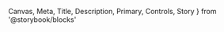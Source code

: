   Canvas,
  Meta,
  Title,
  Description,
  Primary,
  Controls,
  Story
} from '@storybook/blocks'



<Meta of={AvatarStories} />

<Title />

- [Overview](#overview)
- [Props](#props)
- [Use cases and examples](#use-cases-and-examples)
- [Do's and dont's](#dos-and-donts)

<Heading>
  ## Overview
  <Description />
</Heading>
<Primary />

## Props

<Controls />

_Note: Avatar also accepts layout props from [Flex](?path=/docs/components-layout-flex--documentation)_

## Configuration Options

### Default

<Canvas>
  <Story of={AvatarStories.Default} />
</Canvas>

### Strong

<Canvas>
  <Story of={AvatarStories.Strong} />
</Canvas>

## Use cases and examples

- The Avatar’s fill is always set to the user’s uploaded profile photo and can only be edited by the users.
- Generally, the Avatar component is accompanied by the user’s Display Name, Tier Badge, and @Handle, but in some cases it stands alone is a grouping such as on tracks tiles, notifications, and the top supporters card.
- Strong should be used when an avatar is overlapping a dark background or cover photo.
- Avatars should have consistently styling throughout.
- Avatars can we placed overlapping side-by-side to signal multiple users.
- There should be no more than 3 avatars stacked if 24px or smaller.
- By default, avatars should have a stroke (or outline) width of 2px on the outside of the frame.
- 24px avatars should have a stroke (or outline) width of 1.2px.

## Do's and don'ts

<ComponentRules
  rules={[
    {
      positive: {
        description: 'Space avatars -8px apart, stacked with the first on top.',
        size: 'small',
        component: <img src={stackedAvatarList} />
      },
      negative: {
        description: 'Don’t place avatars side-by-side without a -8px padding.',
        size: 'small',
        component: (
          <Flex h='100%' w='100%' alignItems='center' justifyContent='center'>
            <img src={spacedAvatarList} />
          </Flex>
        )
      }
    },
    {
      positive: {
        description: 'Maximum of 3 avatars when 24px or smaller.',
        size: 'small',
        component: (
          <Flex h='100%' w='100%' alignItems='center' justifyContent='center'>
            <img src={stackedAvatarListSmall} />
          </Flex>
        )
      },
      negative: {
        description:
          'Don’t increase the default stroke size for small avatars (24px) or swap the stack direction.',
        size: 'small',
        component: (
          <Flex h='100%' w='100%' alignItems='center' justifyContent='center'>
            <img src={stackedAvatarListReversedBad} />
          </Flex>
        )
      }
    },
    {
      positive: {
        description:
          'Always use the strong avatar when an avatar is overlapping a dark background or cover photo.',
        component: <img src={avatarProfileExampleGood} />
      },
      negative: {
        description:
          'Don’t increase the default stroke size for small avatars (24px) or swap the stack direction.',
        component: <img src={avatarPlaybarExampleBad} />
      }
    }
  ]}
/>
